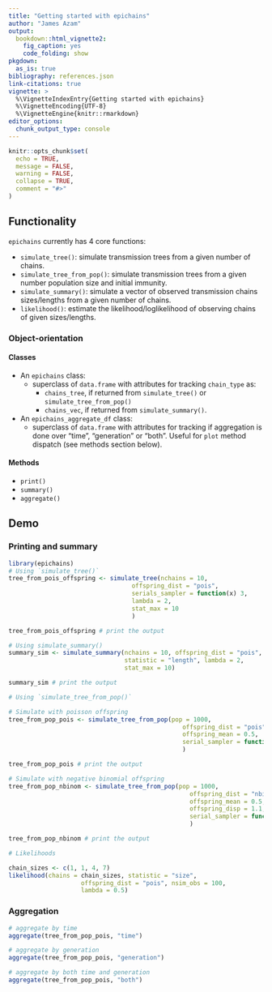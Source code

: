 ```yaml
---
title: "Getting started with epichains"
author: "James Azam"
output:
  bookdown::html_vignette2:
    fig_caption: yes
    code_folding: show
pkgdown:
  as_is: true
bibliography: references.json
link-citations: true
vignette: >
  %\VignetteIndexEntry{Getting started with epichains}
  %\VignetteEncoding{UTF-8}
  %\VignetteEngine{knitr::rmarkdown}
editor_options: 
  chunk_output_type: console
---
```


```r
knitr::opts_chunk$set(
  echo = TRUE,
  message = FALSE,
  warning = FALSE,
  collapse = TRUE,
  comment = "#>"
)
```

## Functionality

`epichains` currently has 4 core functions:

* `simulate_tree()`: simulate transmission trees from a given number of chains.
* `simulate_tree_from_pop()`: simulate transmission trees from a given number 
  population size and initial immunity.
* `simulate_summary()`: simulate a vector of observed transmission chains 
  sizes/lengths from a given number of chains.
* `likelihood()`: estimate the likelihood/loglikelihood of observing
  chains of given sizes/lengths.

### Object-orientation

#### Classes

* An `epichains` class:
  * superclass of `data.frame` with attributes for tracking `chain_type` as: 
    * `chains_tree`, if returned from `simulate_tree()` or 
    `simulate_tree_from_pop()`
    * `chains_vec`, if returned from `simulate_summary()`.
* An `epichains_aggregate_df` class:
  * superclass of `data.frame` with attributes for tracking if aggregation is 
  done over "time", "generation" or "both". Useful for `plot` method dispatch 
  (see methods section below).

#### Methods

* `print()`
* `summary()`
* `aggregate()`

## Demo

### Printing and summary
```r
library(epichains)
# Using `simulate_tree()`
tree_from_pois_offspring <- simulate_tree(nchains = 10,
                                  offspring_dist = "pois",
                                  serials_sampler = function(x) 3,
                                  lambda = 2,
                                  stat_max = 10
                                  )

tree_from_pois_offspring # print the output

# Using simulate_summary()
summary_sim <- simulate_summary(nchains = 10, offspring_dist = "pois",
                                statistic = "length", lambda = 2, 
                                stat_max = 10)

summary_sim # print the output

# Using `simulate_tree_from_pop()`

# Simulate with poisson offspring
tree_from_pop_pois <- simulate_tree_from_pop(pop = 1000,
                                                offspring_dist = "pois",
                                                offspring_mean = 0.5,
                                                serial_sampler = function(x) 3
                                                )

tree_from_pop_pois # print the output

# Simulate with negative binomial offspring
tree_from_pop_nbinom <- simulate_tree_from_pop(pop = 1000,
                                                  offspring_dist = "nbinom",
                                                  offspring_mean = 0.5,
                                                  offspring_disp = 1.1,
                                                  serial_sampler = function(x) 3
                                                  )

tree_from_pop_nbinom # print the output

# Likelihoods

chain_sizes <- c(1, 1, 4, 7)
likelihood(chains = chain_sizes, statistic = "size",
                    offspring_dist = "pois", nsim_obs = 100,
                    lambda = 0.5)
```

### Aggregation
```r

# aggregate by time
aggregate(tree_from_pop_pois, "time")

# aggregate by generation
aggregate(tree_from_pop_pois, "generation")

# aggregate by both time and generation
aggregate(tree_from_pop_pois, "both")
```
